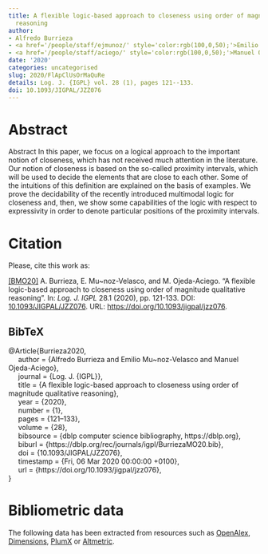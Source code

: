 ```yaml
---
title: A flexible logic-based approach to closeness using order of magnitude qualitative
  reasoning
author:
- Alfredo Burrieza
- <a href='/people/staff/ejmunoz/' style='color:rgb(100,0,50);'>Emilio Muñoz Velasco</a>
- <a href='/people/staff/aciego/' style='color:rgb(100,0,50);'>Manuel Ojeda-Aciego</a>
date: '2020'
categories: uncategorised
slug: 2020/FlApClUsOrMaQuRe
details: Log. J. {IGPL} vol. 28 (1), pages 121--133.
doi: 10.1093/JIGPAL/JZZ076
---
```




# Abstract


Abstract In this paper, we focus on a logical approach to the important notion of closeness, which has not received much attention in the literature. Our notion of closeness is based on the so-called proximity intervals, which will be used to decide the elements that are close to each other. Some of the intuitions of this definition are explained on the basis of examples. We prove the decidability of the recently introduced multimodal logic for closeness and, then, we show some capabilities of the logic with respect to expressivity in order to denote particular positions of the proximity intervals.








# Citation
Please, cite this work as:


<a name=bib-Burrieza2020></a>[[BMO20]](#cite-Burrieza2020) A. Burrieza, E. Mu~noz-Velasco, and M. Ojeda-Aciego. “A flexible logic-based approach to closeness using order of magnitude qualitative reasoning”. In: _Log. J. IGPL_ 28.1 (2020), pp. 121-133. DOI: [10.1093/JIGPAL/JZZ076](https://doi.org/10.1093%2FJIGPAL%2FJZZ076). URL: [https://doi.org/10.1093/jigpal/jzz076](https://doi.org/10.1093/jigpal/jzz076).

::: {.callout-note appearance="minimal" collapse=true}

## BibTeX

@Article{Burrieza2020,<br>&nbsp;&nbsp;&nbsp;&nbsp;  author = {Alfredo Burrieza and Emilio Mu~noz-Velasco and Manuel Ojeda-Aciego},<br>&nbsp;&nbsp;&nbsp;&nbsp;  journal = {Log. J. {IGPL}},<br>&nbsp;&nbsp;&nbsp;&nbsp;  title = {A flexible logic-based approach to closeness using order of magnitude qualitative reasoning},<br>&nbsp;&nbsp;&nbsp;&nbsp;  year = {2020},<br>&nbsp;&nbsp;&nbsp;&nbsp;  number = {1},<br>&nbsp;&nbsp;&nbsp;&nbsp;  pages = {121--133},<br>&nbsp;&nbsp;&nbsp;&nbsp;  volume = {28},<br>&nbsp;&nbsp;&nbsp;&nbsp;  bibsource = {dblp computer science bibliography, https://dblp.org},<br>&nbsp;&nbsp;&nbsp;&nbsp;  biburl = {https://dblp.org/rec/journals/igpl/BurriezaMO20.bib},<br>&nbsp;&nbsp;&nbsp;&nbsp;  doi = {10.1093/JIGPAL/JZZ076},<br>&nbsp;&nbsp;&nbsp;&nbsp;  timestamp = {Fri, 06 Mar 2020 00:00:00 +0100},<br>&nbsp;&nbsp;&nbsp;&nbsp;  url = {https://doi.org/10.1093/jigpal/jzz076},<br>}

:::



# Bibliometric data


The following data has been extracted from resources such as [OpenAlex](https://openalex.org/), [Dimensions](https://app.dimensions.ai/), [PlumX](https://www.elsevier.com/insights/metrics/plumx) or [Altmetric](https://www.altmetric.com/).

<div style="display: flex; justify-content: center; align-items: center; height: 100%;">
<span class="__dimensions_badge_embed__" data-doi="10.1093/JIGPAL/JZZ076" data-legend="always"></span></div><script async src="https://badge.dimensions.ai/badge.js" charset="utf-8"></script>

<div style="display: flex; justify-content: center; align-items: center; height: 100%;">
<a href="https://plu.mx/plum/a/?doi=10.1093/JIGPAL/JZZ076" class="plumx-details" data-site="plum" data-hide-when-empty="true">A flexible logic-based approach to closeness using order of magnitude qualitative reasoning</a></div>

<div style="display: flex; justify-content: center; align-items: center; height: 100%;">
<script type="text/javascript" src="https://d1bxh8uas1mnw7.cloudfront.net/assets/embed.js"></script><div data-badge-type="medium-donut" class="altmetric-embed" data-badge-details="right" data-doi="10.1093/JIGPAL/JZZ076"></div></div>


## Cites

The following graph plots the number of cites received by this work from its publication, on a yearly basis.

```r
#| echo: false
#| results: asis
#| warning: false
#| message: false
source(here::here('scripts', 'manage_publications.R'))
df <- readRDS('citation_history.rds')
plot_citation_history(df)
```



## Papers citing this work

The following is a non-exhaustive list of papers that cite this work:


<a name=bib-Barreno_2021></a>[[1]](#cite-Barreno_2021) F. Barreno, M. G. Romana, and M. Santos. “Fuzzy expert system for road type identification and risk assessment of conventional two‐lane roads”. In: _Expert Systems_ 39.9 (Sep. 2021). ISSN: 1468-0394. DOI: [10.1111/exsy.12837](https://doi.org/10.1111%2Fexsy.12837). URL: [http://dx.doi.org/10.1111/exsy.12837](http://dx.doi.org/10.1111/exsy.12837).

<a name=bib-Barreno_2020></a>[[2]](#cite-Barreno_2020) F. Barreno, M. Santos, and M. G. Romana. “Fuzzy-Logic Based Identification of Conventional Two-Lane Roads”. In: _15th International Conference on Soft Computing Models in Industrial and Environmental Applications (SOCO 2020)_. Springer International Publishing, Aug. 2020, p. 418–428. ISBN: 9783030578022. DOI: [10.1007/978-3-030-57802-2_40](https://doi.org/10.1007%2F978-3-030-57802-2_40). URL: [http://dx.doi.org/10.1007/978-3-030-57802-2_40](http://dx.doi.org/10.1007/978-3-030-57802-2_40).

